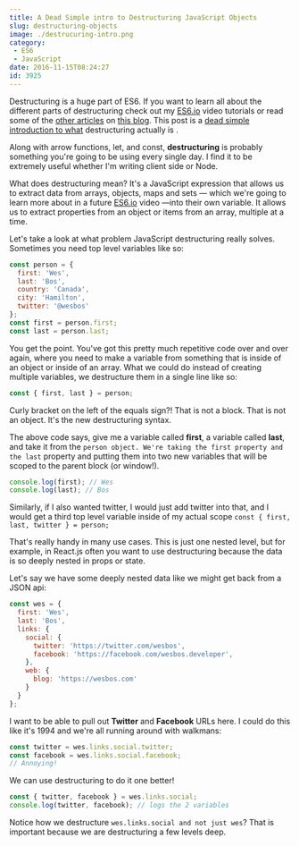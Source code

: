 ```yaml
---
title: A Dead Simple intro to Destructuring JavaScript Objects
slug: destructuring-objects
image: ./destrucuring-intro.png
category:
 - ES6
 - JavaScript
date: 2016-11-15T08:24:27
id: 3925
---
```


Destructuring is a huge part of ES6. If you want to learn all about the different parts of destructuring check out my <a href="https://ES6.io">ES6.io</a> video tutorials or read some of the <a href="http://wesbos.com/destructuring-default-values/">other articles</a> on <a href="http://wesbos.com/destructuring-renaming/">this blog</a>. This post is a <a href="">dead simple introduction to what</a> destructuring actually is .

Along with arrow functions, let, and const, **destructuring** is probably something you're going to be using every single day. I find it to be extremely useful whether I'm writing client side or Node.

What does destructuring mean? It's a JavaScript expression that allows us to extract data from arrays, objects, maps and sets — which we're going to learn more about in a future <a href="https://ES6.io">ES6.io</a> video —into their own variable. It allows us to extract properties from an object or items from an array, multiple at a time.

Let's take a look at what problem JavaScript destructuring really solves. Sometimes you need top level variables like so:


```js
const person = {
  first: 'Wes',
  last: 'Bos',
  country: 'Canada',
  city: 'Hamilton',
  twitter: '@wesbos'
};
const first = person.first;
const last = person.last;
```

You get the point. You've got this pretty much repetitive code over and over again, where you need to make a variable from something that is inside of an object or inside of an array. What we could do instead of creating multiple variables, we destructure them in a single line like so:


```js
const { first, last } = person;
```

Curly bracket on the left of the equals sign?! That is not a block. That is not an object. It's the new destructuring syntax.

The above code says, give me a variable called **first**, a variable called **last**, and take it from the `person object. We're taking the first property and the last` property and putting them into two new variables that will be scoped to the parent block (or window!).


```js
console.log(first); // Wes
console.log(last); // Bos
```

Similarly, if I also wanted twitter, I would just add twitter into that, and I would get a third top level variable inside of my actual scope `const { first, last, twitter } = person;`

That's really handy in many use cases. This is just one nested level, but for example, in React.js often you want to use destructuring because the data is so deeply nested in props or state.

Let's say we have some deeply nested data like we might get back from a JSON api:


```js
const wes = {
  first: 'Wes',
  last: 'Bos',
  links: {
    social: {
      twitter: 'https://twitter.com/wesbos',
      facebook: 'https://facebook.com/wesbos.developer',
    },
    web: {
      blog: 'https://wesbos.com'
    }
  }
};
```

I want to be able to pull out **Twitter** and **Facebook** URLs here. I could do this like it's 1994 and we're all running around with walkmans:


```js
const twitter = wes.links.social.twitter;
const facebook = wes.links.social.facebook;
// Annoying!
```

We can use destructuring to do it one better!


```js
const { twitter, facebook } = wes.links.social;
console.log(twitter, facebook); // logs the 2 variables
```

Notice how we destructure `wes.links.social and not just wes`? That is important because we are destructuring a few levels deep.
